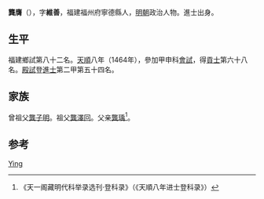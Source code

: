 '''龔膺'''（{{bd|1427年||？}}），字'''維善'''，福建福州府寧德縣人，[[明朝|明朝]]政治人物。進士出身。

== 生平 ==
福建鄉試第八十二名。[[天顺_(明朝)|天順]]八年（1464年），參加甲申科[[會試|會試]]，得[[貢士|貢士]]第六十八名。[[殿試|殿試]]登[[進士|進士]]第二甲第五十四名。

== 家族 ==
曾祖父[[龔子明|龔子明]]。祖父[[龔澤回|龔澤回]]。父亲[[龔瑀|龔瑀]]<ref>《天一阁藏明代科举录选刊·登科录》（《天順八年进士登科录》）</ref>。

== 参考 ==
{{reflist}}

{{天順八年甲申科殿試金榜}}

{{Authority control}}
{{DEFAULTSORT:Gong龚}}
[[Category:龚姓|Ying]]

{{明朝人物小作品}}